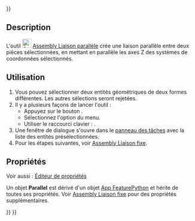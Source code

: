 <languages/>
{{UnfinishedDocu{{#translation:}}}}

{{Docnav/fr
|[[Assembly_CreateJointDistance/fr|Liaison distance]]
|[[Assembly_CreateJointPerpendicular/fr|Liaison perpendiculaire]]
|[[Assembly_Workbench/fr|Atelier Assembly]]
|IconL=Assembly_CreateJointDistance.svg
|IconR=Assembly_CreateJointPerpendicular.svg
|IconC=Workbench_Assembly.svg
}}

<div class="mw-translate-fuzzy">
{{GuiCommand/fr
|Name=Assembly CreateJointParallel
|Name/fr=Assembly Liaison parallèle
|MenuLocation=Assemblage → Créer une liaison parallèle
|Workbenches=[[Assembly_Workbench/fr|Assembly]]
|Shortcut={{KEY|N}}
|Version=1.0
|SeeAlso=
}}
</div>

==Description==

<div class="mw-translate-fuzzy">
L'outil [[Image:Assembly_CreateJointParallel.svg|24px]] [[Assembly_CreateJointParallel/fr|Assembly Liaison parallèle]] crée une liaison parallèle entre deux pièces sélectionnées, en mettant en parallèle les axes Z des systèmes de coordonnées sélectionnés.
</div>

<span id="Usage"></span>
==Utilisation==

<div class="mw-translate-fuzzy">
# Vous pouvez sélectionner deux entités géométriques de deux formes différentes. Les autres sélections seront rejetées.
# Il y a plusieurs façons de lancer l'outil :
#* Appuyez sur le bouton {{Button|[[Image:Assembly_CreateJointParallel.svg|16px]] [[Assembly_CreateJointParallel/fr|Créer une liaison parallèle]]}}.
#* Sélectionnez l'option {{MenuCommand|Assemblage → [[Image:Assembly_CreateJointParallel.svg|16px]] Créer une liaison parallèle}} du menu.
#* Utiliser le raccourci clavier : {{KEY|N}}.
# Une fenêtre de dialogue s'ouvre dans le [[Task_panel/fr|panneau des tâches]] avec la liste des entités présélectionnées.
# Pour les étapes suivantes, voir [[Assembly_CreateJointFixed/fr#Utilisation|Assembly Liaison fixe]].
</div>

<span id="Properties"></span>
==Propriétés==

Voir aussi : [[Property_editor/fr|Éditeur de propriétés]]

Un objet '''Parallel''' est dérivé d'un objet [[App_FeaturePython/fr|App FeaturePython]] et hérite de toutes ses propriétés. Voir [[Assembly_CreateJointFixed/fr#Propriétés|Assembly Liaison fixe]] pour des propriétés supplémentaires.


{{Docnav/fr
|[[Assembly_CreateJointDistance/fr|Liaison distance]]
|[[Assembly_CreateJointPerpendicular/fr|Liaison perpendiculaire]]
|[[Assembly_Workbench/fr|Atelier Assembly]]
|IconL=Assembly_CreateJointDistance.svg
|IconR=Assembly_CreateJointPerpendicular.svg
|IconC=Workbench_Assembly.svg
}}

{{Assembly_Tools_navi{{#translation:}}}}
{{Userdocnavi{{#translation:}}}}